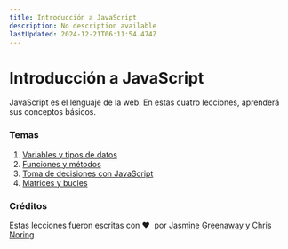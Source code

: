 ```yaml
---
title: Introducción a JavaScript
description: No description available
lastUpdated: 2024-12-21T06:11:54.474Z
---
```


# Introducción a JavaScript

JavaScript es el lenguaje de la web. En estas cuatro lecciones, aprenderá sus conceptos básicos.

### Temas

1. [Variables y tipos de datos](../1-data-types/translations/README.es.md)
2. [Funciones y métodos](../2-functions-methods/translations/README.es.md)
3. [Toma de decisiones con JavaScript](../3-making-decisions/translations/README.es.md)
4. [Matrices y bucles](../4-arrays-loops/translations/README.es.md)

### Créditos

Estas lecciones fueron escritas con ♥ ️ por [Jasmine Greenaway](https://twitter.com/paladique) y [Chris Noring](https://twitter.com/chris_noring)

